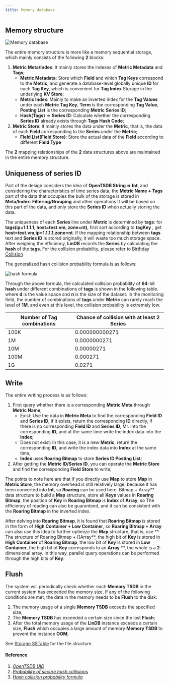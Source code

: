 ```yaml
---
title: Memory database
---
```


## Memory structure

![Memory database](/img/lindb/design/memory_database.png)

The entire memory structure is more like a memory sequential storage, which mainly consists of the following **2** blocks:
1. **Metric Meta/Index**: It mainly stores the indexes of **Metric Metadata** and **Tags**;
   * **Metric Metadata**: Store which **Field** and which **Tag Keys** correspond to the **Metric**, and generate a database-level globally unique **ID** for each **Tag Key**, which is convenient for **Tag Index** Storage in the underlying **KV Store**;
   * **Metric Index**: Mainly to make an inverted index for the **Tag Values** under each **Metric Tag Key**, **Term** is the corresponding **Tag Value**, **Posting List** is the corresponding **Metric** **Series ID**;
   * **Hash(Tags)** => **Series ID**: Calculate whether the corresponding **Series ID** already exists through **Tags Hash Code**;
2. **Metric Store**: It mainly stores the data under the **Metric**, that is, the data of each **Field** corresponding to the **Series** under the **Metric**;
   * **Field List(Field Store)**: Store the actual data of the **Field** according to different **Field Type**

The **2** mapping relationships of the **2** data structures above are maintained in the entire memory structure.

## Uniqueness of series ID

Part of the design considers the idea of **OpenTSDB String => Int**, and considering the characteristics of time series data, the **Metric Name + Tags** part of the data that occupies the bulk of the storage is stored in **Meta/Index**: **Filtering/Grouping** and other operations It will be based on this part of the data, and only store the **Series ID** when actually storing the data.

The uniqueness of each **Series** line under **Metric** is determined by **tags**: for **tags(ip=1.1.1.1, host=test.vm, zone=nt)**, first sort according to **tagKey** , get **host=test.vm,ip=1.1.1.1,zone=nt**. If the mapping relationship between **tags** text and **Series ID** is stored originally, it will waste too much storage space. After weighing the efficiency, **LinDB** records the **Series** by calculating the **hash** of the **tags**. For the collision probability, please refer to [Birthday Collision](https://www.johndcook.com/blog/2017/01/10/probability-of-secure-hash-collisions/)

The generalized hash collision probability formula is as follows:

![hash formula](/img/lindb/design/hash_formula.png)

Through the above formula, the calculated collision probability of **64**-bit **hash** under different combinations of **tags** is shown in the following table. where **d** is the value space and **n** is the size of the dataset.
In the monitoring field, the number of combinations of **tags** under **Metric** can rarely reach the level of **1M**, and even at this level, the collision probability is extremely low.

| Number of Tag combinations | Chance of collision with at least 2 Series |
| ---- | ---- |
| 100K | 0.000000000271 |
| 1M | 0.0000000271 |
| 10M | 0.00000271 |
| 100M | 0.000271 |
| 1G | 0.0271 |

## Write

The entire writing process is as follows:
1. First query whether there is a corresponding **Metric Meta** through **Metric Name**;
   * Exist: Use the data in **Metric Meta** to find the corresponding **Field ID** and **Series ID**, if it exists, return the corresponding **ID** directly, if there is no corresponding **Field ID** and **Series ID**, Mr. into the corresponding **ID**, and at the same time write the index data into the **Index**;
   * Does not exist: In this case, it is a new **Metric**, return the corresponding **ID**, and write the index data into **Index** at the same time;
   * **Index** uses **Roaring Bitmap** to store **Series ID Posting List**;
2. After getting the **Metric ID/Series ID**, you can operate the **Metric Store** and find the corresponding **Field Store** to write;

The points to note here are that if you directly use **Map** to store **Map** in **Metric Store**, the memory overhead is still relatively large, because it has been converted into **Int**, so **Roaring** can be used here. Bitmap + Array** data structure to build a **Map** structure, store all **Keys** values ​​in **Roaring Bitmap**, the position of **Key** in **Roaring Bitmap** is **Index** of **Array**, so The efficiency of reading can also be guaranteed, and it can be consistent with the **Roaring Bitmap** in the inverted index.

After delving into **Roaring Bitmap**, it is found that **Roaring Bitmap** is stored in the form of **High Container + Low Container**, so **Roaring Bitmap + Array** can also use this idea to further optimize the **Map** structure, that is, use ** The structure of Roaring Bitmap + []Array**, the high bit of **Key** is stored in **High Container** of **Roaring Bitmap**, the low bit of **Key** is stored in **Low Container**, the high bit of **Key** corresponds to an **Array** **, the whole is a **2**-dimensional array. In this way, parallel query operations can be performed through the high bits of **Key**.

## Flush

The system will periodically check whether each **Memory TSDB** in the current system has exceeded the memory size. If any of the following conditions are met, the data in the memory needs to be **Flush** to the disk:
1. The memory usage of a single **Memory TSDB** exceeds the specified size;
2. The **Memory TSDB** has exceeded a certain size since the last **Flush**;
3. After the total memory usage of the **LinDB** instance exceeds a certain size, **Flush** which occupies a large amount of memory **Memory TSDB** to prevent the instance **OOM**;

See [Storage SSTable](/docs/lindb/design/storage#sstable-layout) for the file structure.

#### Reference

1. [_OpenTSDB UID_](http://opentsdb.net/docs/build/html/user_guide/uids.html)
2. [_Probability of secure hash collisions_](https://www.johndcook.com/blog/2017/01/10/probability-of-secure-hash-collisions/)
3. [_Hash collision probability formula_](https://www.wangbase.com/blogimg/asset/201809/bg2018090508.png)
